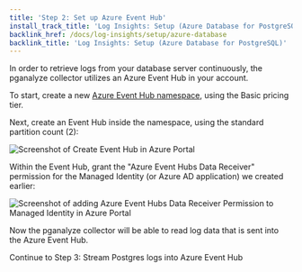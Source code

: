 ```yaml
---
title: 'Step 2: Set up Azure Event Hub'
install_track_title: 'Log Insights: Setup (Azure Database for PostgreSQL)'
backlink_href: /docs/log-insights/setup/azure-database
backlink_title: 'Log Insights: Setup (Azure Database for PostgreSQL)'
---
```


In order to retrieve logs from your database server continuously, the pganalyze collector utilizes an Azure Event Hub in your account.

To start, create a new [Azure Event Hub namespace](https://portal.azure.com/#create/Microsoft.EventHub), using the Basic pricing tier.

Next, create an Event Hub inside the namespace, using the standard partition count (2):

<p style="max-width: 400px">
  <img src="create-event-hub.png" alt="Screenshot of Create Event Hub in Azure Portal" />
</p>

Within the Event Hub, grant the "Azure Event Hubs Data Receiver" permission for the Managed Identity (or Azure AD application) we created earlier:

![Screenshot of adding Azure Event Hubs Data Receiver Permission to Managed Identity in Azure Portal](add-event-hub-permission.png)

Now the pganalyze collector will be able to read log data that is sent into the Azure Event Hub.

<Link className="btn btn-success" to="03_stream_logs_into_event_hub">
  Continue to Step 3: Stream Postgres logs into Azure Event Hub
</Link>
